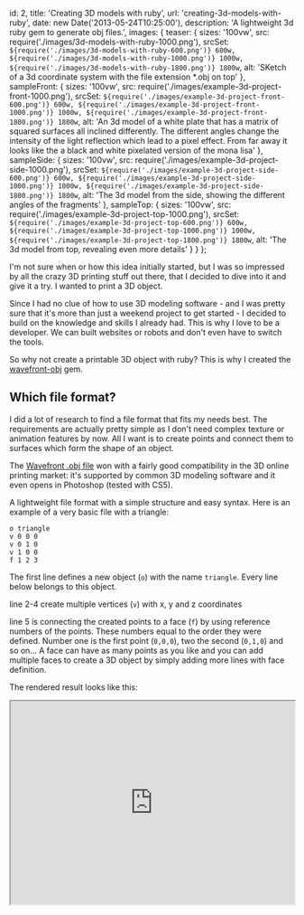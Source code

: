   id: 2,
  title: 'Creating 3D models with ruby',
  url: 'creating-3d-models-with-ruby',
  date: new Date('2013-05-24T10:25:00'),
  description: 'A lightweight 3d ruby gem to generate obj files.',
  images: {
    teaser: {
      sizes: '100vw',
      src: require('./images/3d-models-with-ruby-1000.png'),
      srcSet: `${require('./images/3d-models-with-ruby-600.png')} 600w, ${require('./images/3d-models-with-ruby-1000.png')} 1000w, ${require('./images/3d-models-with-ruby-1800.png')} 1800w`,
      alt:
        'SKetch of a 3d coordinate system with the file extension *.obj on top'
    },
    sampleFront: {
      sizes: '100vw',
      src: require('./images/example-3d-project-front-1000.png'),
      srcSet: `${require('./images/example-3d-project-front-600.png')} 600w, ${require('./images/example-3d-project-front-1000.png')} 1000w, ${require('./images/example-3d-project-front-1800.png')} 1800w`,
      alt:
        'An 3d model of a white plate that has a matrix of squared surfaces all inclined differently. The different angles change the intensity of the light reflection which lead to a pixel effect. From far away it looks like the a black and white pixelated version of the mona lisa'
    },
    sampleSide: {
      sizes: '100vw',
      src: require('./images/example-3d-project-side-1000.png'),
      srcSet: `${require('./images/example-3d-project-side-600.png')} 600w, ${require('./images/example-3d-project-side-1000.png')} 1000w, ${require('./images/example-3d-project-side-1800.png')} 1800w`,
      alt:
        'The 3d model from the side, showing the different angles of the fragments'
    },
    sampleTop: {
      sizes: '100vw',
      src: require('./images/example-3d-project-top-1000.png'),
      srcSet: `${require('./images/example-3d-project-top-600.png')} 600w, ${require('./images/example-3d-project-top-1000.png')} 1000w, ${require('./images/example-3d-project-top-1800.png')} 1800w`,
      alt: 'The 3d model from top, revealing even more details'
    }
  }
};

I'm not sure when or how this idea initially started, but I was so impressed by all the crazy 3D printing stuff out there, that I decided to dive into it and give it a try. I wanted to print a 3D object.

Since I had no clue of how to use 3D modeling software - and I was pretty sure that it's more than just a weekend project to get started - I decided to build on the knowledge and skills I already had. This is why I love to be a developer. We can built websites or robots and don't even have to switch the tools.

So why not create a printable 3D object with ruby? This is why I created the [wavefront-obj](https://github.com/krachtstefan/wavefront-obj) gem.

## Which file format?

I did a lot of research to find a file format that fits my needs best. The requirements are actually pretty simple as I don't need complex texture or animation features by now. All I want is to create points and connect them to surfaces which form the shape of an object.

The [Wavefront .obj file](https://en.wikipedia.org/wiki/Wavefront_.obj_file) won with a fairly good compatibility in the 3D online printing market: it's supported by common 3D modeling software and it even opens in Photoshop (tested with CS5).

A lightweight file format with a simple structure and easy syntax. Here is an example of a very basic file with a triangle:

```
o triangle
v 0 0 0
v 0 1 0
v 1 0 0
f 1 2 3
```

The first line defines a new object (`o`) with the name `triangle`. Every line below belongs to this object.

line 2-4 create multiple vertices (`v`) with x, y and z coordinates

line 5 is connecting the created points to a face (`f`) by using reference numbers of the points. These numbers equal to the order they were defined. Number one is the first point (`0,0,0`), two the second (`0,1,0`) and so on... A face can have as many points as you like and you can add multiple faces to create a 3D object by simply adding more lines with face definition.

The rendered result looks like this:

<iframe
  height="360"
  width="100%"
  src="https://skfb.ly/m3g2e1cba?autostart=0&transparent=0&autospin=0&controls=1"
/>

## What does the wavefront-obj ruby gem do?

As you can see the structure of a .obj file is very easy to understand, but the daily routine reveals a big downside as well. You have to manage all the points and their associated reference numbers and this ends up in repeatedly upcoming thoughts like: "Did I already use that point? And if so, what was it's reference number again?" I wanted to solve this and create an interface that allows you to simply throw surfaces with points into the scene and let the library handle the point management.

It will take care about file generation as well and provides access to the raw data as a string or exports it as a file to your disk.

## How to use it?

The installation is as easy as

`gem install wavefront-obj`

Afterwards just load the library, create an instance and give your 3D object a name.

```
require 'wavefront_obj'
cube = WavefrontObj.new
cube.name = "my awesome cube"
```

To shape the cube you will need to create 6 surfaces with the `add_face` method, which expects an array of point arrays (containing x, y and z coordinates).

```
cube.add_face [[1, -1, -1],[1, -1, 1],[-1, -1, 1],[-1, -1, -1]]
cube.add_face [[1, 1, -1],[-1, 1, -1],[-1, 1, 1],[1, 1, 1]]
cube.add_face [[1, -1, -1],[1, 1, -1],[1, 1, 1],[1, -1, 1]]
cube.add_face [[1, -1, 1],[1, 1, 1],[-1, 1, 1],[-1, -1, 1]]
cube.add_face [[-1, -1, 1],[-1, 1, 1],[-1, 1, -1],[-1, -1, -1]]
cube.add_face [[1, 1, -1],[1, -1, -1],[-1, -1, -1],[-1, 1, -1]]
```

That's it. Let's have a look at what the file content looks like.

`puts cube.get_raw_data`

This will result in an output like this:

```
o my awesome cube
v 1 -1 -1
v 1 -1 1
v -1 -1 1
v -1 -1 -1
v 1 1 -1
v -1 1 -1
v -1 1 1
v 1 1 1
f 1 2 3 4
f 5 6 7 8
f 1 5 8 2
f 2 8 7 3
f 3 7 6 4
f 5 1 4 6
```

Please note that all points that have been used within the `add_face` method are defined once at the beginning and inserted by their reference numbers automatically. To store the result on your disk, you can use the built-in filehandler and save it with

```
cube.save "my_awesome_cube.obj"
```

The rendered file looks like this

<iframe
  height="360"
  width="100%"
  src="https://skfb.ly/m3h2fed?autostart=0&transparent=0&autospin=0&controls=1"
/>

## Example project

The explained examples were pretty basic and for simple objects like cubes or triangles you may avoid using a separate library. It just gets handy as the model is growing in terms of complexity.

Here's a sneak preview of what you can do with it, when you sent a generated .obj file to a 3D printer. A separate more detailed article on this topic will follow.

<img {...meta.images.sampleFront} />
<img {...meta.images.sampleSide} />
<img {...meta.images.sampleTop} />
